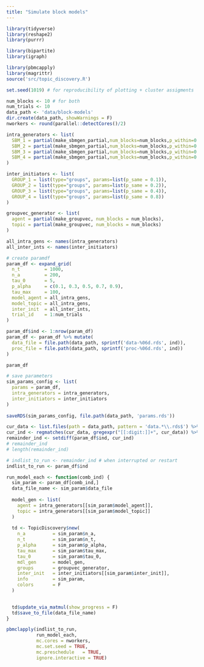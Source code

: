 ```yaml
---
title: "Simulate block models"
---
```


```r
library(tidyverse)
library(reshape2)
library(purrr)

library(bipartite)
library(igraph)

library(pbmcapply)
library(magrittr)
source('src/topic_discovery.R')

set.seed(1019) # for reproducibility of plotting + cluster assigments 
```


```r
num_blocks <- 10 # for both 
num_trials <- 10
data_path <- 'data/block-models'
dir.create(data_path, showWarnings = F)
nworkers <- round(parallel::detectCores()/2)
```

```r
intra_generators <- list(
  SBM_1 = partial(make_sbmgen_partial,num_blocks=num_blocks,p_within=0.1,p_between=0.001),
  SBM_2 = partial(make_sbmgen_partial,num_blocks=num_blocks,p_within=0.1,p_between=0.004),
  SBM_3 = partial(make_sbmgen_partial,num_blocks=num_blocks,p_within=0.1,p_between=0.016),
  SBM_4 = partial(make_sbmgen_partial,num_blocks=num_blocks,p_within=0.1,p_between=0.064)
)

inter_initiators <- list(
  GROUP_1 = list(type="groups", params=list(p_same = 0.1)),
  GROUP_2 = list(type="groups", params=list(p_same = 0.2)),
  GROUP_3 = list(type="groups", params=list(p_same = 0.4)),
  GROUP_4 = list(type="groups", params=list(p_same = 0.8))
)

groupvec_generator <- list(
  agent = partial(make_groupvec, num_blocks = num_blocks),
  topic = partial(make_groupvec, num_blocks = num_blocks)
)

all_intra_gens <- names(intra_generators)
all_inter_ints <- names(inter_initiators)
```


```r
# create paramdf 
param_df <- expand_grid(
  n_t         = 1000, 
  n_a         = 200,
  tau_0       = 5,
  p_alpha     = c(0.1, 0.3, 0.5, 0.7, 0.9), 
  tau_max     = 100,  
  model_agent = all_intra_gens,
  model_topic = all_intra_gens,
  inter_init  = all_inter_ints,
  trial_id    = 1:num_trials
) 

param_df$ind <- 1:nrow(param_df)
param_df <- param_df %>% mutate(
  data_file = file.path(data_path, sprintf('data-%06d.rds', ind)),
  proc_file = file.path(data_path, sprintf('proc-%06d.rds', ind))
)

param_df

# save parameters 
sim_params_config <- list(
  params = param_df,
  intra_generators = intra_generators, 
  inter_initiators = inter_initiators
)
  
saveRDS(sim_params_config, file.path(data_path, 'params.rds'))


```

```r
cur_data <- list.files(path = data_path, pattern = 'data.*\\.rds$') %>% c
cur_ind <- regmatches(cur_data, gregexpr("[[:digit:]]+", cur_data)) %>% as.numeric()
remainder_ind <- setdiff(param_df$ind, cur_ind)
# remainder_ind
# length(remainder_ind)
```

```r
# indlist_to_run <- remainder_ind # when interrupted or restart
indlist_to_run <- param_df$ind
```

```r
run_model_each <- function(comb_ind) {
  sim_param <- param_df[comb_ind,]
  data_file_name <- sim_param$data_file
  
  model_gen <- list(
    agent = intra_generators[[sim_param$model_agent]],
    topic = intra_generators[[sim_param$model_topic]]
  )
  
  td <- TopicDiscovery$new(
    n_a          = sim_param$n_a,
    n_t          = sim_param$n_t,
    p_alpha      = sim_param$p_alpha,
    tau_max      = sim_param$tau_max,
    tau_0        = sim_param$tau_0,
    mdl_gen      = model_gen,
    groups       = groupvec_generator, 
    inter_init   = inter_initiators[[sim_param$inter_init]],
    info         = sim_param,
    colors       = F
  )

  
  td$update_via_matmul(show_progress = F)
  td$save_to_file(data_file_name)
}

pbmclapply(indlist_to_run, 
           run_model_each,
           mc.cores = nworkers, 
           mc.set.seed = TRUE,
           mc.preschedule	= TRUE,
           ignore.interactive = TRUE)

```



